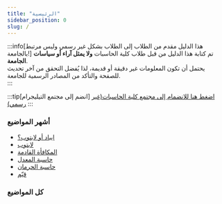 ```yaml
---
title: "الرئيسية"
sidebar_position: 0
slug: /
---
```



:::info[هذا الدليل مقدم من الطلاب إلى الطلاب بشكل غير رسمي وليس مرتبط بالجامعة!]
تم كتابة هذا الدليل من قبل طلاب كلية الحاسبات **ولا يمثل آراء أو سياسات الجامعة**.<br/>
يحتمل أن تكون المعلومات غير دقيقة أو قديمة، لذا يُفضل التحقق من آخر تحديث للصفحة والتأكد من المصادر الرسمية للجامعة.<br/>
:::

:::tip[انضم إلى مجتمع التيليجرام]
[اضغط هنا للانضمام إلى مجتمع كلية الحاسبات(غير رسمي)](https://t.me/uqucc_chat)
:::

### أشهر المواضيع

- [ايباد أو لابتوب؟](/التقنية-والاجهزة/ايباد-او-لابتوب)
- [لابتوب](/التقنية-والاجهزة/لابتوب)
- [المكافأة القادمة](/ادوات/المكافاة-القادمة)
- [حاسبة المعدل](/ادوات/حاسبة-المعدل)
- [حاسبة الحرمان](/ادوات/حاسبة-الحرمان)
- [قيّم](/ادوات/قيّم)

### كل المواضيع

<div className="grid grid-cols-[repeat(auto-fill,minmax(350px,1fr))] gap-4">
    <DocCard item={{type: 'link', label: 'الجامعة والإجراءات الأكاديمية', href: '/category/الجامعة-والإجراءات-الأكاديمية'}} />
    <DocCard item={{type: 'link', label: 'التقنية والأجهزة', href: '/category/التقنية-والأجهزة'}} />
    <DocCard item={{type: 'link', label: 'المجتمع', href: '/category/المجتمع'}} />
    <DocCard item={{type: 'link', label: 'أدوات', href: '/category/أدوات'}} />
</div>
